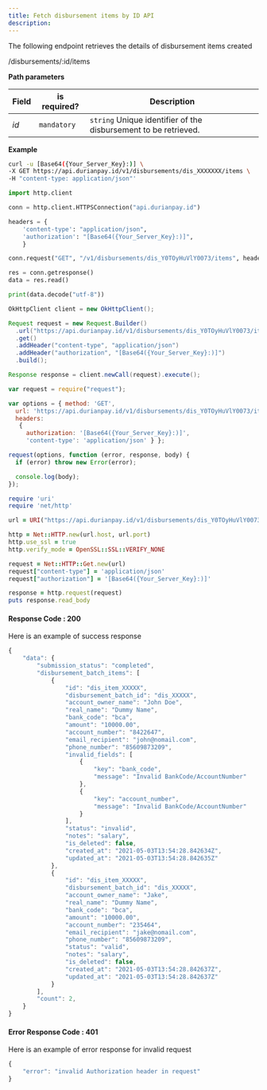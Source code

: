```yaml
---
title: Fetch disbursement items by ID API
description:
---
```



<div class = 'right-component'></div>

<div class = 'left-side'>


The following endpoint retrieves the details of disbursement items created

<url get = ""><div class = "ib">/disbursements/:id/items</div></url>

</div>

<div class = 'full-side'>

<div class = 'left-side'>

**Path parameters**

| Field |	is required? |	Description |
| --------- | ----------- | ------------ |
| _id_ |	`mandatory` |	`string` Unique identifier of the disbursement to be retrieved. |

</div>

<div class = 'right-code'>

**Example**

<MultiCodeBlock>

```bash
curl -u [Base64({Your_Server_Key}:)] \
-X GET https://api.durianpay.id/v1/disbursements/dis_XXXXXXX/items \
-H "content-type: application/json"'
```

```python
import http.client

conn = http.client.HTTPSConnection("api.durianpay.id")

headers = {
    'content-type': "application/json",
    'authorization': "[Base64({Your_Server_Key}:)]",
    }

conn.request("GET", "/v1/disbursements/dis_Y0TOyHuVlY0073/items", headers=headers)

res = conn.getresponse()
data = res.read()

print(data.decode("utf-8"))
```

```java
OkHttpClient client = new OkHttpClient();

Request request = new Request.Builder()
  .url("https://api.durianpay.id/v1/disbursements/dis_Y0TOyHuVlY0073/items")
  .get()
  .addHeader("content-type", "application/json")
  .addHeader("authorization", "[Base64({Your_Server_Key}:)]")
  .build();

Response response = client.newCall(request).execute();
```

```js
var request = require("request");

var options = { method: 'GET',
  url: 'https://api.durianpay.id/v1/disbursements/dis_Y0TOyHuVlY0073/items',
  headers: 
   { 
     authorization: '[Base64({Your_Server_Key}:)]',
     'content-type': 'application/json' } };

request(options, function (error, response, body) {
  if (error) throw new Error(error);

  console.log(body);
});

```

```ruby
require 'uri'
require 'net/http'

url = URI("https://api.durianpay.id/v1/disbursements/dis_Y0TOyHuVlY0073/items")

http = Net::HTTP.new(url.host, url.port)
http.use_ssl = true
http.verify_mode = OpenSSL::SSL::VERIFY_NONE

request = Net::HTTP::Get.new(url)
request["content-type"] = 'application/json'
request["authorization"] = '[Base64({Your_Server_Key}:)]'

response = http.request(request)
puts response.read_body
```

</MultiCodeBlock>

</div>

</div> 

<div class = 'right-code ml-60'>

#### Response Code : 200 
Here is an example of success response

```js
{
    "data": {
        "submission_status": "completed",
        "disbursement_batch_items": [
            {
                "id": "dis_item_XXXXX",
                "disbursement_batch_id": "dis_XXXXX",
                "account_owner_name": "John Doe",
                "real_name": "Dummy Name",
                "bank_code": "bca",
                "amount": "10000.00",
                "account_number": "8422647",
                "email_recipient": "john@nomail.com",
                "phone_number": "85609873209",
                "invalid_fields": [
                    {
                        "key": "bank_code",
                        "message": "Invalid BankCode/AccountNumber"
                    },
                    {
                        "key": "account_number",
                        "message": "Invalid BankCode/AccountNumber"
                    }
                ],
                "status": "invalid",
                "notes": "salary",
                "is_deleted": false,
                "created_at": "2021-05-03T13:54:28.842634Z",
                "updated_at": "2021-05-03T13:54:28.842635Z"
            },
            {
                "id": "dis_item_XXXXX",
                "disbursement_batch_id": "dis_XXXXX",
                "account_owner_name": "Jake",
                "real_name": "Dummy Name",
                "bank_code": "bca",
                "amount": "10000.00",
                "account_number": "235464",
                "email_recipient": "jake@nomail.com",
                "phone_number": "85609873209",
                "status": "valid",
                "notes": "salary",
                "is_deleted": false,
                "created_at": "2021-05-03T13:54:28.842637Z",
                "updated_at": "2021-05-03T13:54:28.842637Z"
            }
        ],
        "count": 2,
    }
}
```

#### Error Response Code : 401
Here is an example of error response for invalid request

```js
{
    "error": "invalid Authorization header in request"
}
```

</div>